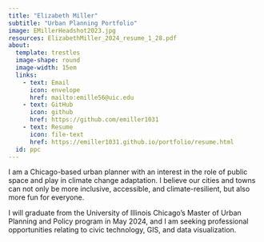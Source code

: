 ```yaml
---
title: "Elizabeth Miller"
subtitle: "Urban Planning Portfolio"
image: EMillerHeadshot2023.jpg
resources: ElizabethMiller_2024_resume_1_28.pdf
about:
  template: trestles
  image-shape: round
  image-width: 15em
  links:
    - text: Email
      icon: envelope
      href: mailto:emille56@uic.edu
    - text: GitHub
      icon: github
      href: https://github.com/emiller1031
    - text: Resume
      icon: file-text
      href: https://emiller1031.github.io/portfolio/resume.html
  id: ppc
---
```


I am a Chicago-based urban planner with an interest in the role of public space and play in climate change adaptation. I believe our cities and towns can not only be more inclusive, accessible, and climate-resilient, but also more fun for everyone.

I will graduate from the University of Illinois Chicago's Master of Urban Planning and Policy program in May 2024, and I am seeking professional opportunities relating to civic technology, GIS, and data visualization.

